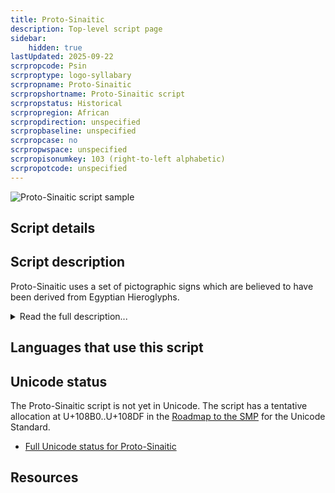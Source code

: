 ```yaml
---
title: Proto-Sinaitic
description: Top-level script page
sidebar:
    hidden: true
lastUpdated: 2025-09-22
scrpropcode: Psin
scrproptype: logo-syllabary
scrpropname: Proto-Sinaitic
scrpropshortname: Proto-Sinaitic script
scrpropstatus: Historical
scrpropregion: African
scrpropdirection: unspecified
scrpropbaseline: unspecified
scrpropcase: no
scrpropwspace: unspecified
scrpropisonumkey: 103 (right-to-left alphabetic)
scrpropotcode: unspecified
---
```



![Proto-Sinaitic script sample](../images/psin-sample.jpg "B'alat inscription")

## Script details

<ScriptDetails />

## Script description

Proto-Sinaitic uses a set of pictographic signs which are believed to have been derived from Egyptian Hieroglyphs.

<details>
<summary>Read the full description...</summary>The earliest inscriptions date from between the 16th and 19th centuries BC. The script is a consonantal alphabet, and it is considered to be the first attested independent writing system of this type.
</details>

## Languages that use this script

<WsList script='Psin' wsMax='5' />

## Unicode status

The Proto-Sinaitic script is not yet in Unicode. The script has a tentative allocation at U+108B0..U+108DF in the [Roadmap to the SMP](http://www.unicode.org/roadmaps/smp/) for the Unicode Standard.

- [Full Unicode status for Proto-Sinaitic](/scrlang/unicode/psin-unicode)



## Resources

<ScriptResources detailSummary='seemore' />

